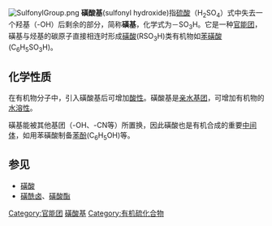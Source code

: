 {{chemref|time=2017-09-26T11:29:56+00:00}}
[[File:SulfonylGroup.png|right]]
'''磺酸基'''(sulfonyl hydroxide)指[[硫酸|硫酸]]（H<sub>2</sub>SO<sub>4</sub>）式中失去一个羟基（-OH）后剩余的部分，简称'''磺基'''，化学式为－SO<sub>3</sub>H。它是一种[[官能团|官能团]]，磺基与烃基的碳原子直接相连时形成[[磺酸|磺酸]](RSO<sub>3</sub>H)类有机物如[[苯磺酸|苯磺酸]](C<sub>6</sub>H<sub>5</sub>SO<sub>3</sub>H)。

== 化学性质 ==
在有机物分子中，引入磺酸基后可增加[[酸性|酸性]]。磺酸基是[[亲水基团|亲水基团]]，可增加有机物的[[亲水性|水溶性]]。

磺基能被其他基团（-OH、-CN等）所置换，因此磺酸也是有机合成的重要[[中间体|中间体]]，如用苯磺酸制备[[苯酚|苯酚]](C<sub>6</sub>H<sub>5</sub>OH)等。

== 参见 ==
* [[磺酸|磺酸]]
* [[磺酰卤|磺酰卤]]、[[磺酸酯|磺酸酯]]

{{官能团}}

[[Category:官能团|Category:官能团]]
[[Category:磺酸基|]]
[[Category:有机硫化合物|Category:有机硫化合物]]
